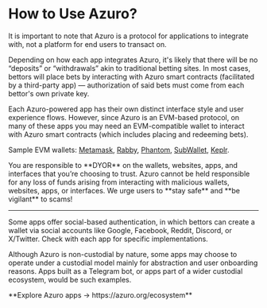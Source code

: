 
# How to Use Azuro?

It is important to note that Azuro is a protocol for applications to integrate with, not a platform for end users to transact on.

Depending on how each app integrates Azuro, it's likely that there will be no “deposits” or “withdrawals” akin to traditional betting sites. In most cases, bettors will place bets by interacting with Azuro smart contracts (facilitated by a third-party app) — authorization of said bets must come from each bettor's own private key.

Each Azuro-powered app has their own distinct interface style and user experience flows. However, since Azuro is an EVM-based protocol, on many of these apps you may need an EVM-compatible wallet to interact with Azuro smart contracts (which includes placing and redeeming bets).

Sample EVM wallets: [Metamask](https://metamask.io/), [Rabby](https://rabby.io/), [Phantom](https://phantom.app/), [SubWallet](https://www.subwallet.app/), [Keplr](https://www.keplr.app/).

<Callout type="warning">
You are responsible to **DYOR** on the wallets, websites, apps, and interfaces that you’re choosing to trust. Azuro cannot be held responsible for any loss of funds arising from interacting with malicious wallets, websites, apps, or interfaces. We urge users to **stay safe** and **be vigilant** to scams!
</Callout>

---

Some apps offer social-based authentication, in which bettors can create a wallet via social accounts like Google, Facebook, Reddit, Discord, or X/Twitter. Check with each app for specific implementations.

Although Azuro is non-custodial by nature, some apps may choose to operate under a custodial model mainly for abstraction and user onboarding reasons. Apps built as a Telegram bot, or apps part of a wider custodial ecosystem, would be such examples.

<Callout type="info">
**Explore Azuro apps → https://azuro.org/ecosystem**
</Callout>